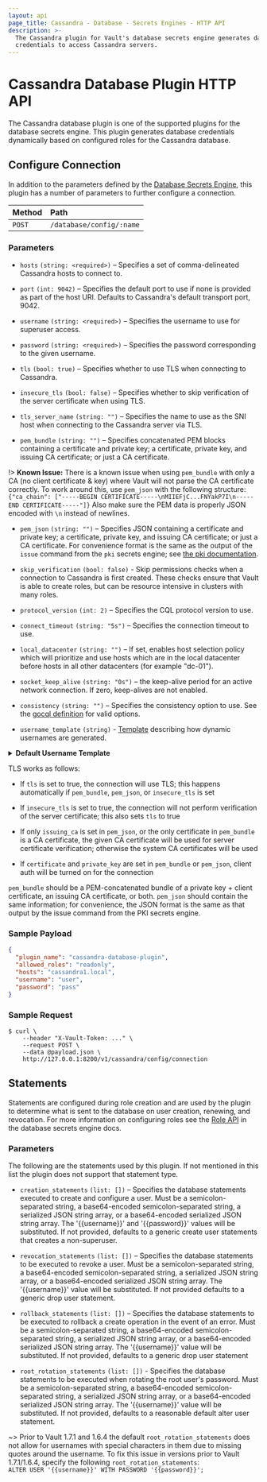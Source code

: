 ```yaml
---
layout: api
page_title: Cassandra - Database - Secrets Engines - HTTP API
description: >-
  The Cassandra plugin for Vault's database secrets engine generates database
  credentials to access Cassandra servers.
---
```


# Cassandra Database Plugin HTTP API

The Cassandra database plugin is one of the supported plugins for the database
secrets engine. This plugin generates database credentials dynamically based on
configured roles for the Cassandra database.

## Configure Connection

In addition to the parameters defined by the [Database
Secrets Engine](/api/secret/databases#configure-connection), this plugin
has a number of parameters to further configure a connection.

| Method | Path                     |
| :----- | :----------------------- |
| `POST` | `/database/config/:name` |

### Parameters

- `hosts` `(string: <required>)` – Specifies a set of comma-delineated Cassandra
  hosts to connect to.

- `port` `(int: 9042)` – Specifies the default port to use if none is provided
  as part of the host URI. Defaults to Cassandra's default transport port, 9042.

- `username` `(string: <required>)` – Specifies the username to use for
  superuser access.

- `password` `(string: <required>)` – Specifies the password corresponding to
  the given username.

- `tls` `(bool: true)` – Specifies whether to use TLS when connecting to
  Cassandra.

- `insecure_tls` `(bool: false)` – Specifies whether to skip verification of the
  server certificate when using TLS.

- `tls_server_name` `(string: "")` – Specifies the name to use as the SNI host when 
  connecting to the Cassandra server via TLS.
  
- `pem_bundle` `(string: "")` – Specifies concatenated PEM blocks containing a
  certificate and private key; a certificate, private key, and issuing CA
  certificate; or just a CA certificate.

!> **Known Issue:** There is a known issue when using `pem_bundle` with only a CA (no client certificate & key)
   where Vault will not parse the CA certificate correctly. To work around this, use `pem_json` with the
   following structure: `{"ca_chain": ["-----BEGIN CERTIFICATE-----\nMIIEFjC...FNYakP7I\n-----END CERTIFICATE-----"]}`
   Also make sure the PEM data is properly JSON encoded with `\n` instead of newlines.

- `pem_json` `(string: "")` – Specifies JSON containing a certificate and
  private key; a certificate, private key, and issuing CA certificate; or just a
  CA certificate. For convenience format is the same as the output of the
  `issue` command from the `pki` secrets engine; see
  [the pki documentation](/docs/secrets/pki).

- `skip_verification` `(bool: false)` - Skip permissions checks when a connection to Cassandra
  is first created. These checks ensure that Vault is able to create roles, but can be resource
  intensive in clusters with many roles.

- `protocol_version` `(int: 2)` – Specifies the CQL protocol version to use.

- `connect_timeout` `(string: "5s")` – Specifies the connection timeout to use.

- `local_datacenter` `(string: "")` – If set, enables host selection policy
  which will prioritize and use hosts which are in the local datacenter before
  hosts in all other datacenters (for example "dc-01").

- `socket_keep_alive` `(string: "0s")` – the keep-alive period for an active
  network connection. If zero, keep-alives are not enabled.

- `consistency` `(string: "")` – Specifies the consistency option to use. See
  the [gocql
  definition](https://github.com/gocql/gocql/blob/master/frame.go#L188) for
  valid options.

- `username_template` `(string)` - [Template](/docs/concepts/username-templating) describing how
  dynamic usernames are generated.

<details>
<summary><b>Default Username Template</b></summary>

```
{{ printf "v_%s_%s_%s_%s" (.DisplayName | truncate 15) (.RoleName | truncate 15) (random 20) (unix_time) | truncate 100 | replace "-" "_" | lowercase }}
```

<details>
<summary><b>Example Usernames:</b></summary>

| Example       |                                                      |
| ------------- | ---------------------------------------------------- |
| `DisplayName` | `token`                                              |
| `RoleName`    | `myrolename`                                         |
| Username      | `v_token_myrolename_uszt1n4cyhal4m0xtgx3_1614294836` |

| Example       |                                                                     |
| ------------- | ------------------------------------------------------------------- |
| `DisplayName` | `amuchlonger_dispname`                                              |
| `RoleName`    | `role-name-with-dashes`                                             |
| Username      | `v_amuchlonger_dis_role_name_with__s0t9xb0jsab9nqz7yj40_1614294836` |

</details>
</details>

TLS works as follows:

- If `tls` is set to true, the connection will use TLS; this happens
  automatically if `pem_bundle`, `pem_json`, or `insecure_tls` is set

- If `insecure_tls` is set to true, the connection will not perform verification
  of the server certificate; this also sets `tls` to true

- If only `issuing_ca` is set in `pem_json`, or the only certificate in
  `pem_bundle` is a CA certificate, the given CA certificate will be used for
  server certificate verification; otherwise the system CA certificates will be
  used

- If `certificate` and `private_key` are set in `pem_bundle` or `pem_json`,
  client auth will be turned on for the connection

`pem_bundle` should be a PEM-concatenated bundle of a private key + client
certificate, an issuing CA certificate, or both. `pem_json` should contain the
same information; for convenience, the JSON format is the same as that output by
the issue command from the PKI secrets engine.

### Sample Payload

```json
{
  "plugin_name": "cassandra-database-plugin",
  "allowed_roles": "readonly",
  "hosts": "cassandra1.local",
  "username": "user",
  "password": "pass"
}
```

### Sample Request

```shell-session
$ curl \
    --header "X-Vault-Token: ..." \
    --request POST \
    --data @payload.json \
    http://127.0.0.1:8200/v1/cassandra/config/connection
```

## Statements

Statements are configured during role creation and are used by the plugin to
determine what is sent to the database on user creation, renewing, and
revocation. For more information on configuring roles see the [Role
API](/api/secret/databases#create-role) in the database secrets engine docs.

### Parameters

The following are the statements used by this plugin. If not mentioned in this
list the plugin does not support that statement type.

- `creation_statements` `(list: [])` – Specifies the database
  statements executed to create and configure a user. Must be a
  semicolon-separated string, a base64-encoded semicolon-separated string, a
  serialized JSON string array, or a base64-encoded serialized JSON string
  array. The '{{username}}' and '{{password}}' values will be substituted. If not
  provided, defaults to a generic create user statements that creates a
  non-superuser.

- `revocation_statements` `(list: [])` – Specifies the database statements to
  be executed to revoke a user. Must be a semicolon-separated string, a
  base64-encoded semicolon-separated string, a serialized JSON string array, or
  a base64-encoded serialized JSON string array. The '{{username}}' value will be
  substituted. If not provided defaults to a generic drop user statement.

- `rollback_statements` `(list: [])` – Specifies the database statements to be
  executed to rollback a create operation in the event of an error. Must be a
  semicolon-separated string, a base64-encoded semicolon-separated string, a
  serialized JSON string array, or a base64-encoded serialized JSON string
  array. The '{{username}}' value will be substituted. If not provided, defaults to
  a generic drop user statement

- `root_rotation_statements` `(list: [])` - Specifies the database statements
  to be executed when rotating the root user's password. Must be a
  semicolon-separated string, a base64-encoded semicolon-separated string, a
  serialized JSON string array, or a base64-encoded serialized JSON string
  array. The '{{username}}' value will be substituted. If not provided, defaults to
  a reasonable default alter user statement.

~> Prior to Vault 1.7.1 and 1.6.4 the default `root_rotation_statements` does not
  allow for usernames with special characters in them due to missing quotes
  around the username. To fix this issue in versions prior to Vault 1.7.1/1.6.4,
  specify the following `root_rotation_statements`:<br/>
  `ALTER USER '{{username}}' WITH PASSWORD '{{password}}';`
